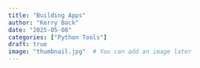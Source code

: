 ```yaml
---
title: "Building Apps"
author: "Kerry Back"
date: "2025-05-08"
categories: ["Python Tools"]
draft: true
image: "thumbnail.jpg"  # You can add an image later
---
```


